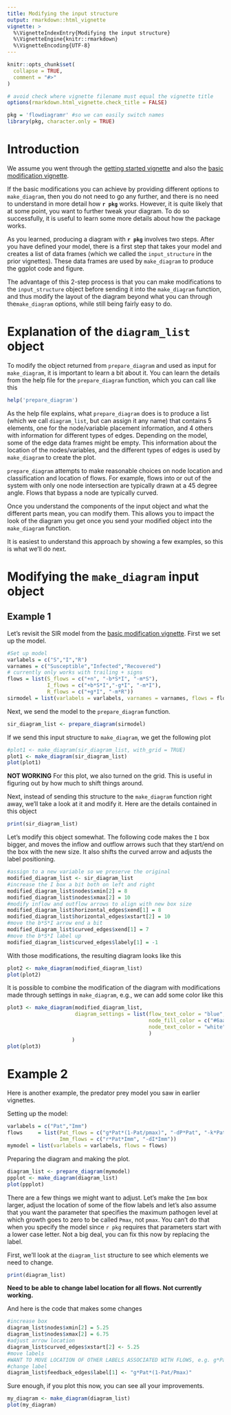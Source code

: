 ```yaml
---
title: Modifying the input structure 
output: rmarkdown::html_vignette
vignette: >
  %\VignetteIndexEntry{Modifying the input structure}
  %\VignetteEngine{knitr::rmarkdown}
  %\VignetteEncoding{UTF-8}
---
```


```r
knitr::opts_chunk$set(
  collapse = TRUE,
  comment = "#>"
)

# avoid check where vignette filename must equal the vignette title
options(rmarkdown.html_vignette.check_title = FALSE)
```


```r
pkg = 'flowdiagramr' #so we can easily switch names
library(pkg, character.only = TRUE)
```

# Introduction

We assume you went through the [getting started vignette](./A_quickstart.html) and also the [basic modification vignette](./B_modify_diagrams_simple.html). 

If the basic modifications you can achieve by providing different options to `make_diagram`, then you do not need to go any further, and there is no need to understand in more detail how **`r pkg`** works. However, it is quite likely that at some point, you want to further tweak your diagram. To do so successfully, it is useful to learn some more details about how the package works. 

As you learned, producing a diagram with **`r pkg`** involves two steps. After you have defined your model, there is a first step that takes your model and creates a list of data frames (which we called the `input_structure` in the prior vignettes). These data frames are used by `make_diagram` to produce the ggplot code and figure. 

The advantage of this 2-step process is that you can make modifications to the `input_structure` object before sending it into the `make_diagram` function, and thus modify the layout of the diagram beyond what you can through the`make_diagram` options, while still being fairly easy to do. 




# Explanation of the `diagram_list` object

To modify the object returned from `prepare_diagram` and used as input for `make_diagram`, it is important to learn a bit about it.
You can learn the details from the help file for the `prepare_diagram` function, which you can call like this

```r
help('prepare_diagram')
```

As the help file explains, what `prepare_diagram` does is to produce a list (which we call `diagram_list`, but can assign it any name) that contains 5 elements, one for the node/variable placement information, and 4 others with information for different types of edges. Depending on the model, some of the edge data frames might be empty. This information about the location of the nodes/variables, and the different types of edges is used by `make_diagram` to create the plot. 

`prepare_diagram` attempts to make reasonable choices on node location and classification and location of flows. For example, flows into or out of the system with only one node intersection are typically drawn at a 45 degree angle. Flows that bypass a node are typically curved.
 
Once you understand the components of the input object and what the different parts mean, you can modify them.
This allows you to impact the look of the diagram you get once you send your modified object into the `make_diagram` function.

It is easiest to understand this approach by showing a few examples, so this is what we'll do next.


# Modifying the `make_diagram` input object 

## Example 1

Let's revisit the SIR model from the [basic modification vignette](./B_modify_diagrams_simple.html). 
First we set up the model.

```r
#Set up model
varlabels = c("S","I","R")
varnames = c("Susceptible","Infected","Recovered")
# currently only works with trailing + signs
flows = list(S_flows = c("+n", "-b*S*I", "-m*S"), 
             I_flows = c("+b*S*I","-g*I", "-m*I"), 
             R_flows = c("+g*I", "-m*R"))
sirmodel = list(varlabels = varlabels, varnames = varnames, flows = flows)
```

Next, we send the model to the `prepare_diagram` function.

```r
sir_diagram_list <- prepare_diagram(sirmodel)
```

If we send this input structure to `make_diagram`, we get the following plot
```r
#plot1 <- make_diagram(sir_diagram_list, with_grid = TRUE)
plot1 <- make_diagram(sir_diagram_list)
plot(plot1)
```

**NOT WORKING** For this plot, we also turned on the grid. This is useful in figuring out by how much to shift things around.


Next, instead of sending this structure to the `make_diagram` function right away, we'll take a look at it and modify it.
Here are the details contained in this object

```r
print(sir_diagram_list)
```

Let's modify this object somewhat. The following code makes the `I` box bigger, and moves the inflow and outflow arrows such that they start/end on the box with the new size. It also shifts the curved arrow and adjusts the label positioning.

```r
#assign to a new variable so we preserve the original
modified_diagram_list <- sir_diagram_list 
#increase the I box a bit both on left and right 
modified_diagram_list$nodes$xmin[2] = 8
modified_diagram_list$nodes$xmax[2] = 10
#modify inflow and outflow arrows to align with new box size 
modified_diagram_list$horizontal_edges$xend[1] = 8
modified_diagram_list$horizontal_edges$xstart[2] = 10
#move the b*S*I arrow end a bit
modified_diagram_list$curved_edges$xend[1] = 7
#move the b*S*I label up
modified_diagram_list$curved_edges$labely[1] = -1
```

With those modifications, the resulting diagram looks like this

```r
plot2 <- make_diagram(modified_diagram_list)
plot(plot2)
```


It is possible to combine the modification of the diagram with modifications made through settings in `make_diagram`, e.g., we can add some color like this

```r
plot3 <- make_diagram(modified_diagram_list,
                      diagram_settings = list(flow_text_color = "blue",
                                              node_fill_color = c("#6aa4c8", "#eb5600", "#1a9988"),
                                              node_text_color = "white"
                                              )
                     )
plot(plot3)
```



# Example 2

Here is another example, the predator prey model you saw in earlier vignettes.

Setting up the model:

```r
varlabels = c("Pat","Imm")
flows     = list(Pat_flows = c("g*Pat*(1-Pat/pmax)", "-dP*Pat", "-k*Pat*Imm"),
                 Imm_flows = c("r*Pat*Imm", "-dI*Imm"))
mymodel = list(varlabels = varlabels, flows = flows)
```

Preparing the diagram and making the plot.

```r
diagram_list <- prepare_diagram(mymodel)
ppplot <- make_diagram(diagram_list)
plot(ppplot)
```

There are a few things we might want to adjust. Let's make the `Imm` box larger, adjust the location of some of the flow labels and let's also assume that you want the parameter that specifies the maximum pathogen level at which growth goes to zero to be called `Pmax`, not `pmax`. You can't do that when you specify the model since `r pkg` requires that parameters start with a lower case letter. Not a big deal, you can fix this now by replacing the label.

First, we'll look at the `diagram_list` structure to see which elements we need to change.
```r
print(diagram_list)
```

**Need to be able to change label location for all flows. Not currently working.**

And here is the code that makes some changes

```r
#increase box
diagram_list$nodes$xmin[2] = 5.25
diagram_list$nodes$xmax[2] = 6.75
#adjust arrow location
diagram_list$curved_edges$xstart[2] <- 5.25
#move labels
#WANT TO MOVE LOCATION OF OTHER LABELS ASSOCIATED WITH FLOWS, e.g. g*Pat*(1-Pat/pmax) LOCATION
#change label
diagram_list$feedback_edges$label[1] <- "g*Pat*(1-Pat/Pmax)"
```

Sure enough, if you plot this now, you can see all your improvements.

```r
my_diagram <- make_diagram(diagram_list)
plot(my_diagram)
```
